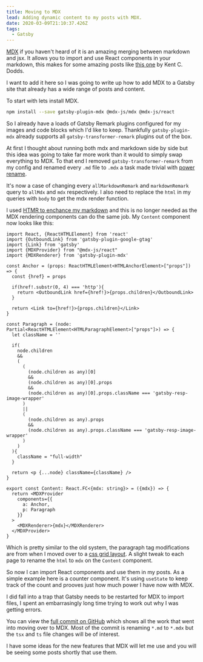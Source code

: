 ```yaml
---
title: Moving to MDX
lead: Adding dynamic content to my posts with MDX.
date: 2020-03-09T21:10:37.426Z
tags:
  - Gatsby
---
```

[MDX](https://mdxjs.com/) if you haven't heard of it is an amazing merging between markdown and jsx. It allows you to import and use React components in your markdown, this makes for some amazing posts like [this one](https://kentcdodds.com/blog/avoid-the-test-user) by Kent C. Dodds.

I want to add it here so I was going to write up how to add MDX to a Gatsby site that already has a wide range of posts and content.

To start with lets install MDX.

```bash
npm install --save gatsby-plugin-mdx @mdx-js/mdx @mdx-js/react
```

So I already have a loads of Gatsby Remark plugins configured for my images and code blocks which I'd like to keep. Thankfully `gatsby-plugin-mdx` already supports all `gatsby-transformer-remark` plugins out of the box.

At first I thought about running both mdx and markdown side by side but this idea was going to take far more work than it would to simply swap everything to MDX. To that end I removed `gatsby-transformer-remark` from my config and renamed every `.md` file to `.mdx` a task made trivial with [power rename](https://github.com/microsoft/PowerToys/tree/master/src/modules/powerrename).

It's now a case of changing every `allMarkdownRemark` and `markdownRemark` query to `allMdx` and `mdx` respectively. I also need to replace the `html` in my queries with `body` to get the mdx render function.

I used [HTMR to enchance my markdown](/2019/05/using-htmr-to-bring-life-to-links-in-gatsby) and this is no longer needed as the MDX rendering components can do the same job. My `Content` component now looks like this:

```tsx
import React, {ReactHTMLElement} from 'react'
import {OutboundLink} from 'gatsby-plugin-google-gtag'
import {Link} from 'gatsby'
import {MDXProvider} from "@mdx-js/react"
import {MDXRenderer} from 'gatsby-plugin-mdx'

const Anchor = (props: ReactHTMLElement<HTMLAnchorElement>["props"]) => {
  const {href} = props

  if(href!.substr(0, 4) === 'http'){
    return <OutboundLink href={href!}>{props.children}</OutboundLink>
  }

  return <Link to={href!}>{props.children}</Link>
}

const Paragraph = (node: Partial<ReactHTMLElement<HTMLParagraphElement>["props"]>) => {
  let className = ''

  if(
    node.children
    &&
    (
      (
        (node.children as any)[0]
        &&
        (node.children as any)[0].props
        &&
        (node.children as any)[0].props.className === 'gatsby-resp-image-wrapper'
      )
      ||
      (
        (node.children as any).props
        &&
        (node.children as any).props.className === 'gatsby-resp-image-wrapper'
      )
    )
  ){
    className = "full-width"
  }

  return <p {...node} className={className} />
}

export const Content: React.FC<{mdx: string}> = ({mdx}) => {
  return <MDXProvider
    components={{
      a: Anchor,
      p: Paragraph
    }}
  >
    <MDXRenderer>{mdx}</MDXRenderer>
  </MDXProvider>
}
```

Which is pretty similar to the old system, the paragraph tag modifications are from when I moved over to a [css grid layout](/2020/02/css-grid-layout). A slight tweak to each page to rename the `html` to `mdx` on the `Content` component.

So now I can import React components and use them in my posts. As a simple example here is a counter component. It's using `useState` to keep track of the count and prooves just how much power I have now with MDX.

<Demo />

I did fall into a trap that Gatsby needs to be restarted for MDX to import files, I spent an embarrasingly long time trying to work out why I was getting errors.

You can view the [full commit on GitHub](https://github.com/Arcath/arcath.net-gatsby/commit/4dac6e26813a19409c5356c7bf0a1f77d87551d2) which shows all the work that went into moving over to MDX. Most of the commit is renaming `*.md` to `*.mdx` but the `tsx` and `ts` file changes will be of interest.

I have some ideas for the new features that MDX will let me use and you will be seeing some posts shortly that use them.
